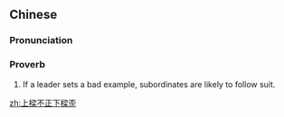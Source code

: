 {{also|上梁不正下梁歪}}
==Chinese==
{{zh-forms|s=上梁不正下梁歪|t2=上梁不正下梁歪|type=2221|lit=If the top beam is not straight, the lower beams will be crooked}}

===Pronunciation===
{{zh-pron
|m=shàngliáng 不zhèng xiàliáng wāi
|c=soeng6 loeng4 bat1 zing3 haa6 loeng4 waai1
|h=pfs=song-liòng put-chṳn hâ-liòng vâi
|cat=prov
}}

===Proverb===
{{zh-proverb}}

# If a leader sets a bad example, subordinates are likely to follow suit.

[[zh:上樑不正下樑歪]]